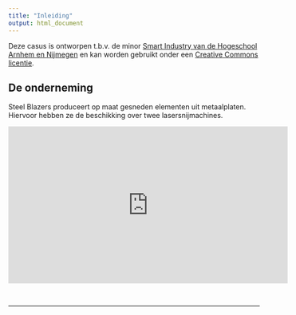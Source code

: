 ```yaml
---
title: "Inleiding"
output: html_document
---
```


Deze casus is ontworpen t.b.v. de minor [Smart Industry van de Hogeschool Arnhem en Nijmegen](https://witusj.github.io/MinorSI/) en kan worden gebruikt onder een [Creative Commons licentie](http://creativecommons.org/licenses/by-nc-sa/4.0/).

## De onderneming

Steel Blazers produceert op maat gesneden elementen uit metaalplaten. Hiervoor hebben ze de beschikking over twee lasersnijmachines.
<br>

<iframe width="560" height="315" src="https://www.youtube.com/embed/AMJ8NaQ2b-w" frameborder="0" allowfullscreen></iframe>

<br>


<hr>